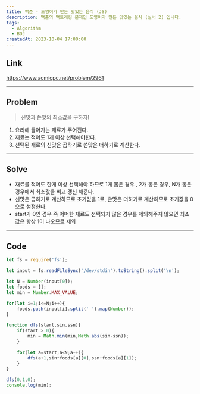 ```yaml
---
title: 백준 - 도영이가 만든 맛있는 음식 (JS)
description: 백준의 백트레킹 문제인 도영이가 만든 맛있는 음식 (실버 2) 입니다.
tags:
  - Algorithm
  - BOJ
createdAt: 2023-10-04 17:00:00
---
```


## Link
https://www.acmicpc.net/problem/2961

<hr/>

## Problem

> 신맛과 쓴맛의 최소값을 구하자!

1. 요리에 들어가는 재료가 주어진다.
2. 재료는 적어도 1개 이상 선택해야한다.
3. 선택된 재료의 신맛은 곱하기로 쓴맛은 더하기로 계산한다.


<hr/>

## Solve

- 재료를 적어도 한개 이상 선택해야 하므로 1개 뽑은 경우 , 2개 뽑은 경우, N개 뽑은 경우에서 최소값을 비교 갱신 해준다.
- 신맛은 곱하기로 계산하므로 초기값을 1로, 쓴맛은 더하기로 계산하므로 초기값을 0으로 설정한다.
- start가 0인 경우 즉 어떠한 재료도 선택되지 않은 경우를 제외해주지 않으면 최소값은 항상 1이 나오므로 제외

<hr/>

## Code

```javascript
let fs = require('fs');

let input = fs.readFileSync('/dev/stdin').toString().split('\n');

let N = Number(input[0]);
let foods = [];
let min = Number.MAX_VALUE;

for(let i=1;i<=N;i++){
    foods.push(input[i].split(' ').map(Number));
}

function dfs(start,sin,ssn){
    if(start > 0){
        min = Math.min(min,Math.abs(sin-ssn));
    }

    for(let a=start;a<N;a++){
        dfs(a+1,sin*foods[a][0],ssn+foods[a][1]);
    }
}

dfs(0,1,0);
console.log(min);
```

